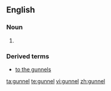 ==English==

===Noun===
{{en-noun}}

# {{alternative spelling of|gunwale}}

===Derived terms===
* [[to the gunnels]]

[[ta:gunnel]]
[[te:gunnel]]
[[vi:gunnel]]
[[zh:gunnel]]